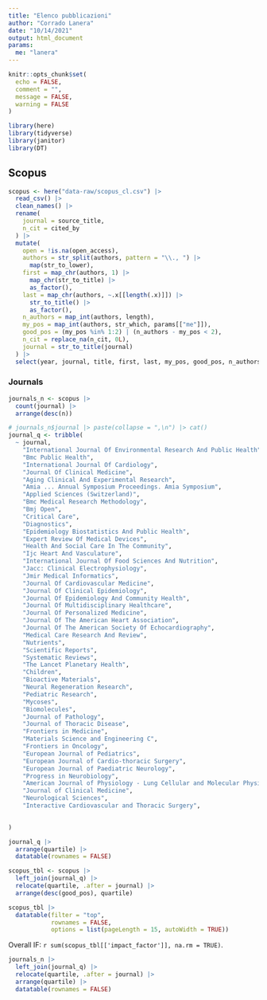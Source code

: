 ---
title: "Elenco pubblicazioni"
author: "Corrado Lanera"
date: "10/14/2021"
output: html_document
params:
  me: "lanera"
---

<style>
.main-container {
    max-width: 940px;
    margin-left: 0;
    margin-right: auto;
}
</style>

```{r setup, include=FALSE}
knitr::opts_chunk$set(
  echo = FALSE,
  comment = "",
  message = FALSE,
  warning = FALSE
)

library(here)
library(tidyverse)
library(janitor)
library(DT)
```


## Scopus

```{r, include = FALSE}
scopus <- here("data-raw/scopus_cl.csv") |> 
  read_csv() |> 
  clean_names() |> 
  rename(
    journal = source_title,
    n_cit = cited_by
  ) |> 
  mutate(
    open = !is.na(open_access),
    authors = str_split(authors, pattern = "\\., ") |> 
      map(str_to_lower),
    first = map_chr(authors, 1) |>
      map_chr(str_to_title) |> 
      as_factor(),
    last = map_chr(authors, ~.x[[length(.x)]]) |>
      str_to_title() |> 
      as_factor(),
    n_authors = map_int(authors, length),
    my_pos = map_int(authors, str_which, params[["me"]]),
    good_pos = (my_pos %in% 1:2) | (n_authors - my_pos < 2),
    n_cit = replace_na(n_cit, 0L),
    journal = str_to_title(journal)
  ) |> 
  select(year, journal, title, first, last, my_pos, good_pos, n_authors, n_cit, open, doi)
```


### Journals

```{r, include = FALSE}
journals_n <- scopus |> 
  count(journal) |> 
  arrange(desc(n))
```

```{r, include = FALSE, fig.cap="Source: https://jcr.clarivate.com/jcr/search-results<br>'Good position`: 1, 2, 3, -1, -2"}
# journals_n$journal |> paste(collapse = ",\n") |> cat()
journal_q <- tribble(
  ~ journal,                                                             ~ quartile, ~where, ~impact_factor,
    "International Journal Of Environmental Research And Public Health",   1,         "SSCI", 3.390,
    "Bmc Public Health",                                                   2,         "SCIE", 3.295,
    "International Journal Of Cardiology",                                 2,         "SCIE", 4.164,
    "Journal Of Clinical Medicine",                                        1,         "SCIE", 4.241,
    "Aging Clinical And Experimental Research",                            3,         "SCIE", 3.638,
    "Amia ... Annual Symposium Proceedings. Amia Symposium",              NA,             NA,    NA,
    "Applied Sciences (Switzerland)",                                      2,         "SCIE", 2.679,
    "Bmc Medical Research Methodology",                                    1,         "SCIE", 4.615,
    "Bmj Open",                                                            2,         "SCIE", 2.692,
    "Critical Care",                                                       1,         "SCIE", 9.097,
    "Diagnostics",                                                         2,         "SCIE", 3.706,
    "Epidemiology Biostatistics And Public Health",                       NA,             NA,    NA,
    "Expert Review Of Medical Devices",                                    3,         "SCIE", 3.166,
    "Health And Social Care In The Community",                             1,         "SSCI", 2.821,
    "Ijc Heart And Vasculature",                                          NA,             NA,    NA,
    "International Journal Of Food Sciences And Nutrition",                2,         "SCIE", 3.833,
    "Jacc: Clinical Electrophysiology",                                    1,         "SCIE", 6.375,
    "Jmir Medical Informatics",                                            3,         "SCIE", 2.955,
    "Journal Of Cardiovascular Medicine",                                  3,         "SCIE", 2.160,
    "Journal Of Clinical Epidemiology",                                    1,         "SCIE", 6.437,
    "Journal Of Epidemiology And Community Health",                        1,         "SSCI", 3.710,
    "Journal Of Multidisciplinary Healthcare",                             3,         "SCIE", 2.404,
    "Journal Of Personalized Medicine",                                    1,         "SCIE", 4.945,
    "Journal Of The American Heart Association",                           1,         "SCIE", 5.501,
    "Journal Of The American Society Of Echocardiography",                 2,         "SCIE", 5.251,
    "Medical Care Research And Review",                                    1,         "SSCI", 3.929,
    "Nutrients",                                                           1,         "SCIE", 5.719,
    "Scientific Reports",                                                  1,         "SCIE", 4.380,
    "Systematic Reviews",                                                  2,         "SCIE", 2.522,
    "The Lancet Planetary Health",                                         1,         "SCIE", 19.173,
    "Children",                                                            2,         "SCIE", 2.863,
    "Bioactive Materials",                                                 1,         "SCIE", 14.593,
    "Neural Regeneration Research",                                        2,         "SCIE",  5.135,
    "Pediatric Research",                                                  1,         "SCIE",  3.756,
    "Mycoses",                                                             1,         "SCIE",  4.377,
    "Biomolecules",                                                        2,         "SCIE",  4.879,
    "Journal of Pathology",                                                1,         "SCIE",  7.996,
    "Journal of Thoracic Disease",                                         3,         "SCIE",  2.895,
    "Frontiers in Medicine",                                               1,         "SCIE",  5.093,
    "Materials Science and Engineering C",                                 1,         "SCIE",  7.328,
    "Frontiers in Oncology",                                               2,         "SCIE",  6.244,
    "European Journal of Pediatrics",                                      1,         "SCIE",  3.183,
    "European Journal of Cardio-thoracic Surgery",                         1,         "SCIE",  4.191,
    "European Journal of Paediatric Neurology",                            1,         "SCIE",  3.40,
    "Progress in Neurobiology",                                            1,         "SCIE", 11.685,
    "American Journal of Physiology - Lung Cellular and Molecular Physiology",1,      "SCIE",  5.464,
    "Journal of Clinical Medicine",                                        1,         "SCIE",  4.242,
    "Neurological Sciences",                                               2,         "SCIE",  3.307,
    "Interactive Cardiovascular and Thoracic Surgery",                     3,         "SCIE",  1.905
    

)

journal_q |> 
  arrange(quartile) |> 
  datatable(rownames = FALSE)
```


```{r, fig.cap="Source: https://www.scopus.com/authid/detail.uri?authorId=57194571690"}
scopus_tbl <- scopus |> 
  left_join(journal_q) |>
  relocate(quartile, .after = journal) |>
  arrange(desc(good_pos), quartile)

scopus_tbl |> 
  datatable(filter = "top",
            rownames = FALSE,
            options = list(pageLength = 15, autoWidth = TRUE))
```

Overall IF: `r sum(scopus_tbl[['impact_factor']], na.rm = TRUE)`.

```{r, fig.cap="Source: https://jcr.clarivate.com/jcr/search-results"}
journals_n |> 
  left_join(journal_q) |> 
  relocate(quartile, .after = journal) |>
  arrange(quartile) |> 
  datatable(rownames = FALSE)
```

